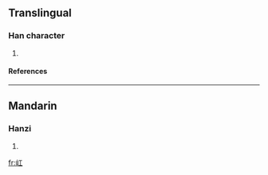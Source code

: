 ==Translingual==
===Han character===
{{Han char|rn=46|rad=山|as=03|sn=6|four=|canj=山一 (UM)}}
# {{defn|Han|sort=山03}}
====References====
{{Han ref|kx=0307.140|dkj=07887|hdz=10761.010|uh=5C78|ud=23672}}
----
==Mandarin==
===Hanzi===
{{cmn-hanzi|pin=[[lóng]] (long2)|wg=lung<sup>2</sup>}}
# {{defn|Mandarin}}

[[fr:屸]]